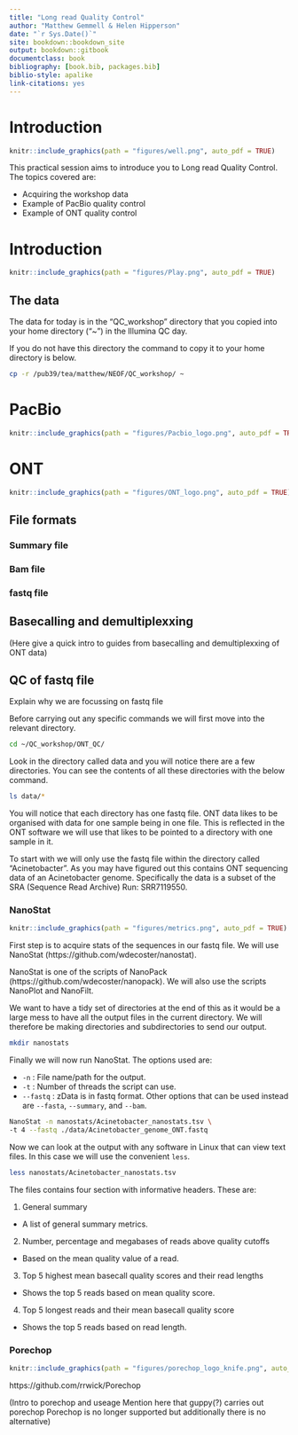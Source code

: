 ```yaml
--- 
title: "Long read Quality Control"
author: "Matthew Gemmell & Helen Hipperson"
date: "`r Sys.Date()`"
site: bookdown::bookdown_site
output: bookdown::gitbook
documentclass: book
bibliography: [book.bib, packages.bib]
biblio-style: apalike
link-citations: yes
---
```


# Introduction
```r
knitr::include_graphics(path = "figures/well.png", auto_pdf = TRUE)
``` 

This practical session aims to introduce you to Long read Quality Control. The topics covered are:

- Acquiring the workshop data
- Example of PacBio quality control
- Example of ONT quality control

<!--chapter:end:01-Long_read_QC.Rmd-->

# Introduction
```r
knitr::include_graphics(path = "figures/Play.png", auto_pdf = TRUE)
``` 

## The data

The data for today is in the "QC_workshop" directory that you copied into your home directory ("~") in the Illumina QC day.

If you do not have this directory the command to copy it to your home directory is below.

```bash
cp -r /pub39/tea/matthew/NEOF/QC_workshop/ ~
```

<!--chapter:end:02-Intro.Rmd-->

# PacBio

```r
knitr::include_graphics(path = "figures/Pacbio_logo.png", auto_pdf = TRUE)
``` 

<!--chapter:end:03-PB.Rmd-->

# ONT
```r
knitr::include_graphics(path = "figures/ONT_logo.png", auto_pdf = TRUE)
``` 

## File formats

### Summary file

### Bam file

### fastq file


## Basecalling and demultiplexxing

(Here give a quick intro to guides from basecalling and demultiplexxing of ONT data)


## QC of fastq file

Explain why we are focussing on fastq file

Before carrying out any specific commands we will first move into the relevant directory.

```bash
cd ~/QC_workshop/ONT_QC/
```

Look in the directory called data and you will notice there are a few directories. You can see the contents of all these directories with the below command.

```bash
ls data/*
```

You will notice that each directory has one fastq file. ONT data likes to be organised with data for one sample being in one file. This is reflected in the ONT software we will use that likes to be pointed to a directory with one sample in it.

To start with we will only use the fastq file within the directory called "Acinetobacter". As you may have figured out this contains ONT sequencing data of an Acinetobacter genome. Specifically the data is a subset of the SRA (Sequence Read Archive) Run: SRR7119550.

### NanoStat
```r
knitr::include_graphics(path = "figures/metrics.png", auto_pdf = TRUE)
``` 

First step is to acquire stats of the sequences in our fastq file. We will use NanoStat (https://github.com/wdecoster/nanostat).

NanoStat is one of the scripts of NanoPack (https://github.com/wdecoster/nanopack). We will also use the scripts NanoPlot and NanoFilt.

We want to have a tidy set of directories at the end of this as it would be a large mess to have all the output files in the current directory. We will therefore be making directories and subdirectories to send our output.

```bash
mkdir nanostats
```

Finally we will now run NanoStat. The options used are:

- `-n` : File name/path for the output.
- `-t` : Number of threads the script can use.
- `--fastq` : zData is in fastq format. Other options that can be used instead are `--fasta`, `--summary`, and `--bam`.

```bash
NanoStat -n nanostats/Acinetobacter_nanostats.tsv \
-t 4 --fastq ./data/Acinetobacter_genome_ONT.fastq
```

Now we can look at the output with any software in Linux that can view text files. In this case we will use the convenient `less`.

```bash
less nanostats/Acinetobacter_nanostats.tsv
```

The files contains four section with informative headers. These are:

1. General summary
  - A list of general summary metrics.
2. Number, percentage and megabases of reads above quality cutoffs
  - Based on the mean quality value of a read.
3. Top 5 highest mean basecall quality scores and their read lengths
  - Shows the top 5 reads based on mean quality score.
4. Top 5 longest reads and their mean basecall quality score
  - Shows the top 5 reads based on read length.

### Porechop
```r
knitr::include_graphics(path = "figures/porechop_logo_knife.png", auto_pdf = TRUE)
``` 

https://github.com/rrwick/Porechop

(Intro to porechop and useage
Mention here that guppy(?) carries out porechop
Porechop is no longer supported but additionally there is no alternative)

```bash

```

<!--chapter:end:04-ONT.Rmd-->

